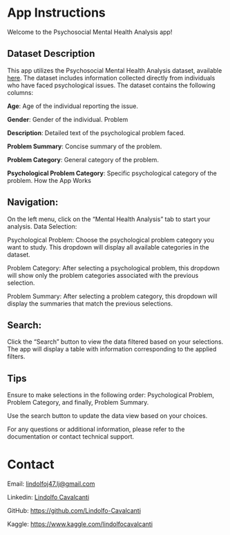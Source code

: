# App Instructions

Welcome to the Psychosocial Mental Health Analysis app!

## Dataset Description

This app utilizes the Psychosocial Mental Health Analysis dataset, available [here](https://www.kaggle.com/datasets/mdismielhossenabir/psychosocial-mental-health-analysis). The dataset includes information collected directly from individuals who have faced psychological issues. The dataset contains the following columns:

**Age**: Age of the individual reporting the issue.

**Gender**: Gender of the individual. Problem

**Description**: Detailed text of the psychological problem faced.

**Problem Summary**: Concise summary of the problem.

**Problem Category**: General category of the problem.

**Psychological Problem Category**: Specific psychological category of the problem. How the App Works

## Navigation:

On the left menu, click on the “Mental Health Analysis” tab to start your analysis. Data Selection:

Psychological Problem: Choose the psychological problem category you want to study. This dropdown will display all available categories in the dataset.

Problem Category: After selecting a psychological problem, this dropdown will show only the problem categories associated with the previous selection.

Problem Summary: After selecting a problem category, this dropdown will display the summaries that match the previous selections.

## Search:

Click the “Search” button to view the data filtered based on your selections. The app will display a table with information corresponding to the applied filters.

## Tips

Ensure to make selections in the following order: Psychological Problem, Problem Category, and finally, Problem Summary.

Use the search button to update the data view based on your choices.

For any questions or additional information, please refer to the documentation or contact technical support.

# Contact

Email: [lindolfoj47.lj\@gmail.com](mailto:lindolfoj47.lj@gmail.com)

Linkedin: [Lindolfo Cavalcanti](https://www.linkedin.com/in/lindolfo-cavalcanti-7363971a3/) 

GitHub: <https://github.com/Lindolfo-Cavalcanti>

Kaggle: <https://www.kaggle.com/lindolfocavalcanti>
